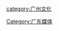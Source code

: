 {{Catnav|頁面分類|各種主題的頁面分類|依中国各省来作的分类|中国各省媒体|广东媒体}}

[[Category:广东媒体|Category:广东媒体]]
[[category:广州文化|category:广州文化]]